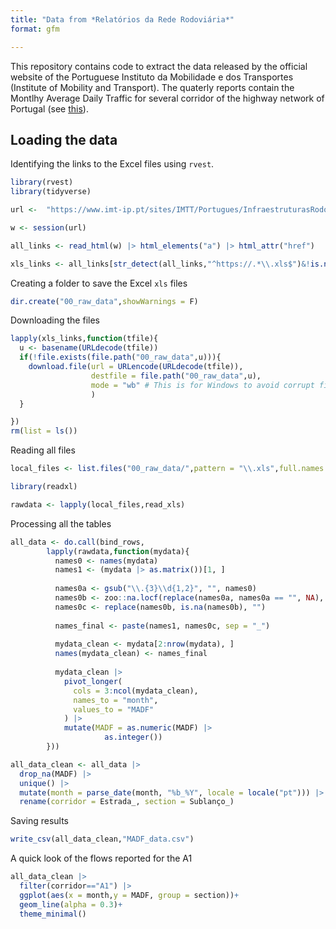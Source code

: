 ```yaml
---
title: "Data from *Relatórios da Rede Rodoviária*"
format: gfm

---
```


This repository contains code to extract the data released by the official website of the Portuguese Instituto da Mobilidade e dos Transportes (Institute of Mobility and Transport). The quaterly reports contain the Montlhy Average Daily Traffic for several corridor of the highway network of Portugal (see [this](https://www.imt-ip.pt/sites/IMTT/Portugues/InfraestruturasRodoviarias/RedeRodoviaria/Paginas/Relatorios.aspx)).


## Loading the data

Identifying the links to the Excel files using `rvest`.

```r
library(rvest)
library(tidyverse)

url <-  "https://www.imt-ip.pt/sites/IMTT/Portugues/InfraestruturasRodoviarias/RedeRodoviaria/Paginas/Relatorios.aspx"
```


```r
w <- session(url)

all_links <- read_html(w) |> html_elements("a") |> html_attr("href")

xls_links <- all_links[str_detect(all_links,"^https://.*\\.xls$")&!is.na(all_links)]
```

Creating a folder to save the Excel `xls` files
```r
dir.create("00_raw_data",showWarnings = F)
```

Downloading the files

```r
lapply(xls_links,function(tfile){
  u <- basename(URLdecode(tfile))
  if(!file.exists(file.path("00_raw_data",u))){
    download.file(url = URLencode(URLdecode(tfile)),
                  destfile = file.path("00_raw_data",u),
                  mode = "wb" # This is for Windows to avoid corrupt files
                  )
  }

})
rm(list = ls())
```

Reading all files
```r
local_files <- list.files("00_raw_data/",pattern = "\\.xls",full.names = T)

library(readxl)

rawdata <- lapply(local_files,read_xls)
```

Processing all the tables

```r
all_data <- do.call(bind_rows,
        lapply(rawdata,function(mydata){
          names0 <- names(mydata)
          names1 <- (mydata |> as.matrix())[1, ]
          
          names0a <- gsub("\\.{3}\\d{1,2}", "", names0)
          names0b <- zoo::na.locf(replace(names0a, names0a == "", NA), na.rm = F)
          names0c <- replace(names0b, is.na(names0b), "")
          
          names_final <- paste(names1, names0c, sep = "_")
          
          mydata_clean <- mydata[2:nrow(mydata), ]
          names(mydata_clean) <- names_final
          
          mydata_clean |>
            pivot_longer(
              cols = 3:ncol(mydata_clean),
              names_to = "month",
              values_to = "MADF"
            ) |>
            mutate(MADF = as.numeric(MADF) |>
                     as.integer())
        }))
```

```r
all_data_clean <- all_data |> 
  drop_na(MADF) |>
  unique() |> 
  mutate(month = parse_date(month, "%b_%Y", locale = locale("pt"))) |> 
  rename(corridor = Estrada_, section = Sublanço_)
```

Saving results

```r
write_csv(all_data_clean,"MADF_data.csv")
```

A quick look of the flows reported for the A1

```r
all_data_clean |> 
  filter(corridor=="A1") |> 
  ggplot(aes(x = month,y = MADF, group = section))+
  geom_line(alpha = 0.3)+
  theme_minimal()
```






